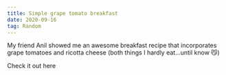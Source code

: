 ```yaml
---
title: Simple grape tomato breakfast
date: 2020-09-16
tag: Random
---
```



My friend Anil showed me an awesome breakfast recipe that incorporates grape tomatoes and ricotta cheese
(both things I hardly eat...until know 😼)

<TextLink href="https://youtu.be/4arNJoJ98Og">Check it out here</TextLink>
